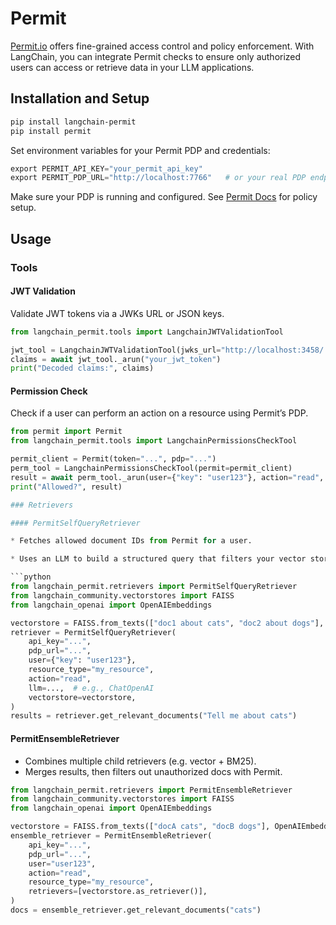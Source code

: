 # Permit

[Permit.io](https://permit.io/) offers fine-grained access control and policy enforcement. With LangChain, you can integrate Permit checks to ensure only authorized users can access or retrieve data in your LLM applications.

## Installation and Setup

```bash
pip install langchain-permit
pip install permit
```

Set environment variables for your Permit PDP and credentials:

```python
export PERMIT_API_KEY="your_permit_api_key"
export PERMIT_PDP_URL="http://localhost:7766"   # or your real PDP endpoint
```

Make sure your PDP is running and configured. See [Permit Docs](https://docs.permit.io/sdk/python/quickstart-python/#2-setup-your-pdp-policy-decision-point-container) for policy setup.

## Usage 

### Tools 

#### JWT Validation

Validate JWT tokens via a JWKs URL or JSON keys.

```python 
from langchain_permit.tools import LangchainJWTValidationTool

jwt_tool = LangchainJWTValidationTool(jwks_url="http://localhost:3458/.well-known/jwks.json")
claims = await jwt_tool._arun("your_jwt_token")
print("Decoded claims:", claims)
```

#### Permission Check
Check if a user can perform an action on a resource using Permit’s PDP.

```python
from permit import Permit
from langchain_permit.tools import LangchainPermissionsCheckTool

permit_client = Permit(token="...", pdp="...")
perm_tool = LangchainPermissionsCheckTool(permit=permit_client)
result = await perm_tool._arun(user={"key": "user123"}, action="read", resource={"type": "Document", "key": "docABC"})
print("Allowed?", result)

### Retrievers

#### PermitSelfQueryRetriever

* Fetches allowed document IDs from Permit for a user.

* Uses an LLM to build a structured query that filters your vector store.

```python
from langchain_permit.retrievers import PermitSelfQueryRetriever
from langchain_community.vectorstores import FAISS
from langchain_openai import OpenAIEmbeddings

vectorstore = FAISS.from_texts(["doc1 about cats", "doc2 about dogs"], OpenAIEmbeddings())
retriever = PermitSelfQueryRetriever(
    api_key="...",
    pdp_url="...",
    user={"key": "user123"},
    resource_type="my_resource",
    action="read",
    llm=...,  # e.g., ChatOpenAI
    vectorstore=vectorstore,
)
results = retriever.get_relevant_documents("Tell me about cats")
```

#### PermitEnsembleRetriever

* Combines multiple child retrievers (e.g. vector + BM25).
* Merges results, then filters out unauthorized docs with Permit.

```python
from langchain_permit.retrievers import PermitEnsembleRetriever
from langchain_community.vectorstores import FAISS
from langchain_openai import OpenAIEmbeddings

vectorstore = FAISS.from_texts(["docA cats", "docB dogs"], OpenAIEmbeddings())
ensemble_retriever = PermitEnsembleRetriever(
    api_key="...",
    pdp_url="...",
    user="user123",
    action="read",
    resource_type="my_resource",
    retrievers=[vectorstore.as_retriever()],
)
docs = ensemble_retriever.get_relevant_documents("cats")
```
